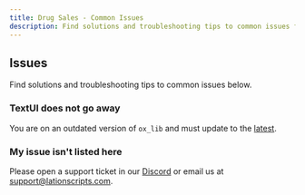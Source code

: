 ```yaml
---
title: Drug Sales - Common Issues
description: Find solutions and troubleshooting tips to common issues for Drug Sales
---
```


## Issues
Find solutions and troubleshooting tips to common issues below.

### TextUI does not go away
You are on an outdated version of ```ox_lib``` and must update to the [latest](https://github.com/overextended/ox_lib/releases/latest).

### My issue isn't listed here
Please open a support ticket in our [Discord](https://discord.gg/9EbY4nM5uu) or email us at support@lationscripts.com.